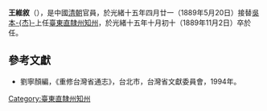 '''王維敘'''（{{bd|？||1889年|11月2日}}{{r|附}}），是中國[[清朝|清朝]]官員，於光緒十五年四月廿一（1889年5月20日）接替[[吳本杰|吳本-{杰}-]]上任[[臺東直隸州知州|臺東直隸州知州]]，於光緒十五年十月初十（1889年11月2日）卒於任{{r|臺}}{{r|附}}。

==參考文獻==
{{reflist|refs=
<ref name="臺">{{cite book|author= |coauthors= |title=《臺灣地理及歷史 卷九 官師志 第一冊 文職表》 |year=1980 |publisher=臺灣省文獻委員會 |pages=75、76頁 }}</ref>
<ref name="附">{{cite book|author=蔡說麗、林秀娟 |title=《臺灣歷史辭典【附錄】·表10 清代臺灣同知》 |date=2006-09-25 |publisher=遠流 |edition=四版一刷 |isbn=957-01-7431-5 |pages=A100頁 }}</ref>
}}

*劉寧顏編，《重修台灣省通志》，台北市，台灣省文獻委員會，1994年。
{{start box}}
{{s-before|[[吳本杰|吳本-{杰}-]]}}
{{s-title|[[臺東直隸州知州|臺東直隸州知州]]|1889年上任}}
{{s-after|[[高垚|高垚]]}}
{{end box}}
{{清朝人物小作品}}
[[Category:臺東直隸州知州|Category:臺東直隸州知州]]